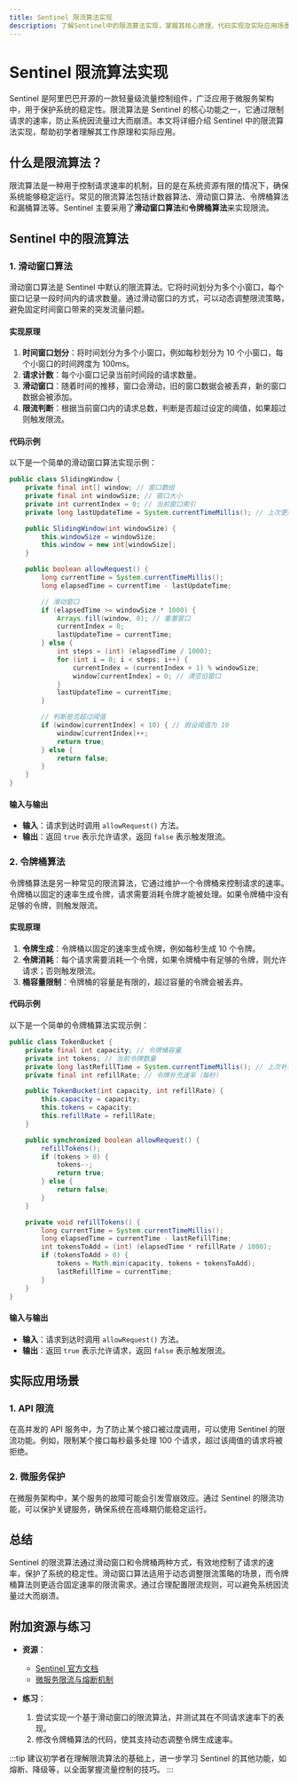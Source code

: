 ```yaml
---
title: Sentinel 限流算法实现
description: 了解Sentinel中的限流算法实现，掌握其核心原理、代码实现及实际应用场景。
---
```


# Sentinel 限流算法实现

Sentinel 是阿里巴巴开源的一款轻量级流量控制组件，广泛应用于微服务架构中，用于保护系统的稳定性。限流算法是 Sentinel 的核心功能之一，它通过限制请求的速率，防止系统因流量过大而崩溃。本文将详细介绍 Sentinel 中的限流算法实现，帮助初学者理解其工作原理和实际应用。

## 什么是限流算法？

限流算法是一种用于控制请求速率的机制，目的是在系统资源有限的情况下，确保系统能够稳定运行。常见的限流算法包括计数器算法、滑动窗口算法、令牌桶算法和漏桶算法等。Sentinel 主要采用了**滑动窗口算法**和**令牌桶算法**来实现限流。

## Sentinel 中的限流算法

### 1. 滑动窗口算法

滑动窗口算法是 Sentinel 中默认的限流算法。它将时间划分为多个小窗口，每个窗口记录一段时间内的请求数量。通过滑动窗口的方式，可以动态调整限流策略，避免固定时间窗口带来的突发流量问题。

#### 实现原理

1. **时间窗口划分**：将时间划分为多个小窗口，例如每秒划分为 10 个小窗口，每个小窗口的时间跨度为 100ms。
2. **请求计数**：每个小窗口记录当前时间段的请求数量。
3. **滑动窗口**：随着时间的推移，窗口会滑动，旧的窗口数据会被丢弃，新的窗口数据会被添加。
4. **限流判断**：根据当前窗口内的请求总数，判断是否超过设定的阈值，如果超过则触发限流。

#### 代码示例

以下是一个简单的滑动窗口算法实现示例：

```java
public class SlidingWindow {
    private final int[] window; // 窗口数组
    private final int windowSize; // 窗口大小
    private int currentIndex = 0; // 当前窗口索引
    private long lastUpdateTime = System.currentTimeMillis(); // 上次更新时间

    public SlidingWindow(int windowSize) {
        this.windowSize = windowSize;
        this.window = new int[windowSize];
    }

    public boolean allowRequest() {
        long currentTime = System.currentTimeMillis();
        long elapsedTime = currentTime - lastUpdateTime;

        // 滑动窗口
        if (elapsedTime >= windowSize * 1000) {
            Arrays.fill(window, 0); // 重置窗口
            currentIndex = 0;
            lastUpdateTime = currentTime;
        } else {
            int steps = (int) (elapsedTime / 1000);
            for (int i = 0; i < steps; i++) {
                currentIndex = (currentIndex + 1) % windowSize;
                window[currentIndex] = 0; // 清空旧窗口
            }
            lastUpdateTime = currentTime;
        }

        // 判断是否超过阈值
        if (window[currentIndex] < 10) { // 假设阈值为 10
            window[currentIndex]++;
            return true;
        } else {
            return false;
        }
    }
}
```

#### 输入与输出

- **输入**：请求到达时调用 `allowRequest()` 方法。
- **输出**：返回 `true` 表示允许请求，返回 `false` 表示触发限流。

### 2. 令牌桶算法

令牌桶算法是另一种常见的限流算法，它通过维护一个令牌桶来控制请求的速率。令牌桶以固定的速率生成令牌，请求需要消耗令牌才能被处理。如果令牌桶中没有足够的令牌，则触发限流。

#### 实现原理

1. **令牌生成**：令牌桶以固定的速率生成令牌，例如每秒生成 10 个令牌。
2. **令牌消耗**：每个请求需要消耗一个令牌，如果令牌桶中有足够的令牌，则允许请求；否则触发限流。
3. **桶容量限制**：令牌桶的容量是有限的，超过容量的令牌会被丢弃。

#### 代码示例

以下是一个简单的令牌桶算法实现示例：

```java
public class TokenBucket {
    private final int capacity; // 令牌桶容量
    private int tokens; // 当前令牌数量
    private long lastRefillTime = System.currentTimeMillis(); // 上次补充令牌时间
    private final int refillRate; // 令牌补充速率（每秒）

    public TokenBucket(int capacity, int refillRate) {
        this.capacity = capacity;
        this.tokens = capacity;
        this.refillRate = refillRate;
    }

    public synchronized boolean allowRequest() {
        refillTokens();
        if (tokens > 0) {
            tokens--;
            return true;
        } else {
            return false;
        }
    }

    private void refillTokens() {
        long currentTime = System.currentTimeMillis();
        long elapsedTime = currentTime - lastRefillTime;
        int tokensToAdd = (int) (elapsedTime * refillRate / 1000);
        if (tokensToAdd > 0) {
            tokens = Math.min(capacity, tokens + tokensToAdd);
            lastRefillTime = currentTime;
        }
    }
}
```

#### 输入与输出

- **输入**：请求到达时调用 `allowRequest()` 方法。
- **输出**：返回 `true` 表示允许请求，返回 `false` 表示触发限流。

## 实际应用场景

### 1. API 限流

在高并发的 API 服务中，为了防止某个接口被过度调用，可以使用 Sentinel 的限流功能。例如，限制某个接口每秒最多处理 100 个请求，超过该阈值的请求将被拒绝。

### 2. 微服务保护

在微服务架构中，某个服务的故障可能会引发雪崩效应。通过 Sentinel 的限流功能，可以保护关键服务，确保系统在高峰期仍能稳定运行。

## 总结

Sentinel 的限流算法通过滑动窗口和令牌桶两种方式，有效地控制了请求的速率，保护了系统的稳定性。滑动窗口算法适用于动态调整限流策略的场景，而令牌桶算法则更适合固定速率的限流需求。通过合理配置限流规则，可以避免系统因流量过大而崩溃。

## 附加资源与练习

- **资源**：
  - [Sentinel 官方文档](https://sentinelguard.io/)
  - [微服务限流与熔断机制](https://microservices.io/patterns/reliability/circuit-breaker.html)

- **练习**：
  1. 尝试实现一个基于滑动窗口的限流算法，并测试其在不同请求速率下的表现。
  2. 修改令牌桶算法的代码，使其支持动态调整令牌生成速率。

:::tip
建议初学者在理解限流算法的基础上，进一步学习 Sentinel 的其他功能，如熔断、降级等，以全面掌握流量控制的技巧。
:::